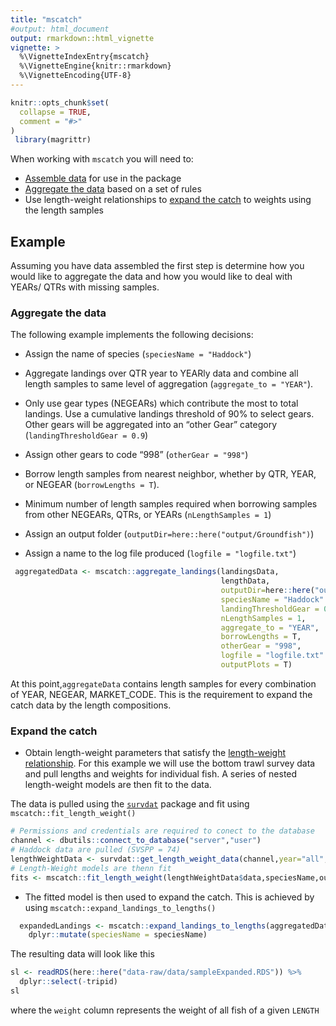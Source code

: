 ```yaml
---
title: "mscatch"
#output: html_document
output: rmarkdown::html_vignette
vignette: >
  %\VignetteIndexEntry{mscatch}
  %\VignetteEngine{knitr::rmarkdown}
  %\VignetteEncoding{UTF-8}
---
```


```r
knitr::opts_chunk$set(
  collapse = TRUE,
  comment = "#>"
)
 library(magrittr)
```

When working with `mscatch` you will need to:

*   [Assemble data](1dataNeeds.html) for use in the package
*   [Aggregate the data](2aggregationRules.html) based on a set of rules
*   Use length-weight relationships to [expand the catch](3catchExpansion.html) to weights using the length samples

## Example

Assuming you have data assembled the first step is determine how you would like to aggregate the data and how you would like to deal with YEARs/ QTRs with missing samples. 

### Aggregate the data

The following example implements the following decisions:

* Assign the name of species (`speciesName = "Haddock"`)

* Aggregate landings over QTR year to YEARly data and combine all length samples to same level of aggregation (`aggregate_to = "YEAR"`).

* Only use gear types (NEGEARs) which contribute the most to total landings. Use a cumulative landings threshold of 90% to select gears. Other gears will be aggregated into an "other Gear" category (`landingThresholdGear = 0.9`)

* Assign other gears to code "998" (`otherGear = "998"`)

* Borrow length samples from nearest neighbor, whether by QTR, YEAR, or NEGEAR (`borrowLengths = T`). 

* Minimum number of length samples required when borrowing samples from other NEGEARs, QTRs, or YEARs (`nLengthSamples = 1`)

* Assign an output folder (`outputDir=here::here("output/Groundfish")`)

* Assign a name to the log file produced (`logfile = "logfile.txt"`)


```r
 aggregatedData <- mscatch::aggregate_landings(landingsData,
                                               lengthData,
                                               outputDir=here::here("output/Groundfish"),
                                               speciesName = "Haddock"
                                               landingThresholdGear = 0.9,
                                               nLengthSamples = 1,
                                               aggregate_to = "YEAR",
                                               borrowLengths = T,
                                               otherGear = "998",
                                               logfile = "logfile.txt"
                                               outputPlots = T)
```

At this point,`aggregateData` contains length samples for every combination of YEAR, NEGEAR, MARKET_CODE. This is the requirement to expand the catch data by the length compositions.

### Expand the catch

* Obtain length-weight parameters that satisfy the [length-weight relationship](3catchExpansion.html). For this example we will use the bottom trawl survey data and pull lengths and weights for individual fish. A series of nested length-weight models are then fit to the data.

The data is pulled using the [`survdat`](https://noaa-edab.github.io/survdat/) package and fit using `mscatch::fit_length_weight()`

```r
# Permissions and credentials are required to conect to the database
channel <- dbutils::connect_to_database("server","user")
# Haddock data are pulled (SVSPP = 74)
lengthWeightData <- survdat::get_length_weight_data(channel,year="all", species=74)
# Length-Weight models are thenn fit
fits <- mscatch::fit_length_weight(lengthWeightData$data,speciesName,outputDir,logfile="logfile.txt")

```

* The fitted model is then used to expand the catch. This is achieved by using `mscatch::expand_landings_to_lengths()`

```r

  expandedLandings <- mscatch::expand_landings_to_lengths(aggregatedData$landings,aggregatedData$lengthData,fits$paramsH0) %>%
    dplyr::mutate(speciesName = speciesName)

```

The resulting data will look like this

```r

sl <- readRDS(here::here("data-raw/data/sampleExpanded.RDS")) %>%
  dplyr::select(-tripid)
sl
```
where the `weight` column represents the weight of all fish of a given `LENGTH`

